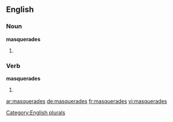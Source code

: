 ==English==

===Noun===
'''masquerades'''

# {{plural of |[[masquerade]]}}

===Verb===
'''masquerades'''

# {{third-person singular of|[[masquerade]]}}

[[Category:English plurals]]

[[ar:masquerades]]
[[de:masquerades]]
[[fr:masquerades]]
[[vi:masquerades]]